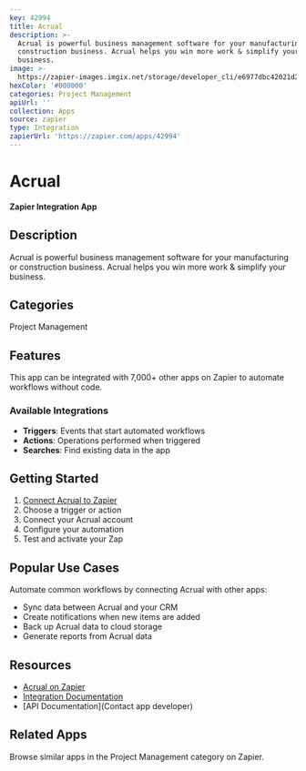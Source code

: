 ```yaml
---
key: 42994
title: Acrual
description: >-
  Acrual is powerful business management software for your manufacturing or
  construction business. Acrual helps you win more work & simplify your
  business.
image: >-
  https://zapier-images.imgix.net/storage/developer_cli/e6977dbc42021d25cbe3e1bd8539f748.png?auto=format%2Ccompress&ixlib=python-3.0.0&q=50
hexColor: '#000000'
categories: Project Management
apiUrl: ''
collection: Apps
source: zapier
type: Integration
zapierUrl: 'https://zapier.com/apps/42994'
---
```

# Acrual

**Zapier Integration App**

## Description

Acrual is powerful business management software for your manufacturing or construction business. Acrual helps you win more work & simplify your business.

## Categories

Project Management

## Features

This app can be integrated with 7,000+ other apps on Zapier to automate workflows without code.

### Available Integrations

- **Triggers**: Events that start automated workflows
- **Actions**: Operations performed when triggered
- **Searches**: Find existing data in the app

## Getting Started

1. [Connect Acrual to Zapier](https://zapier.com/apps/42994)
2. Choose a trigger or action
3. Connect your Acrual account
4. Configure your automation
5. Test and activate your Zap

## Popular Use Cases

Automate common workflows by connecting Acrual with other apps:

- Sync data between Acrual and your CRM
- Create notifications when new items are added
- Back up Acrual data to cloud storage
- Generate reports from Acrual data

## Resources

- [Acrual on Zapier](https://zapier.com/apps/42994)
- [Integration Documentation](https://zapier.com/apps/42994/integrations)
- [API Documentation](Contact app developer)

## Related Apps

Browse similar apps in the Project Management category on Zapier.
